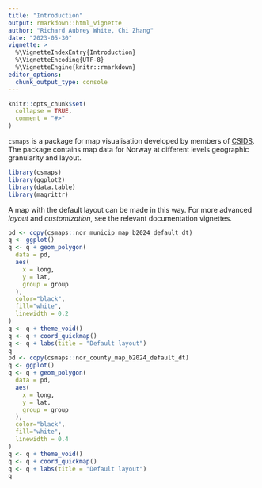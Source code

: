 ```yaml
---
title: "Introduction"
output: rmarkdown::html_vignette
author: "Richard Aubrey White, Chi Zhang"
date: "2023-05-30"
vignette: >
  %\VignetteIndexEntry{Introduction}
  %\VignetteEncoding{UTF-8}
  %\VignetteEngine{knitr::rmarkdown}
editor_options: 
  chunk_output_type: console
---
```


```r
knitr::opts_chunk$set(
  collapse = TRUE,
  comment = "#>"
)
```

`csmaps` is a package for map visualisation developed by members of [CSIDS](https://www.csids.no). The package contains map data for Norway at different levels geographic granularity and layout. 

```r
library(csmaps)
library(ggplot2)
library(data.table)
library(magrittr)
```

A map with the default layout can be made in this way. For more advanced *layout* and *customization*, see the relevant documentation vignettes. 

```r
pd <- copy(csmaps::nor_municip_map_b2024_default_dt)
q <- ggplot()
q <- q + geom_polygon(
  data = pd,
  aes( 
    x = long,
    y = lat,
    group = group
  ), 
  color="black", 
  fill="white",
  linewidth = 0.2
)
q <- q + theme_void()
q <- q + coord_quickmap()
q <- q + labs(title = "Default layout")
q
pd <- copy(csmaps::nor_county_map_b2024_default_dt)
q <- ggplot()
q <- q + geom_polygon(
  data = pd,
  aes( 
    x = long,
    y = lat,
    group = group
  ), 
  color="black", 
  fill="white",
  linewidth = 0.4
)
q <- q + theme_void()
q <- q + coord_quickmap()
q <- q + labs(title = "Default layout")
q
```

